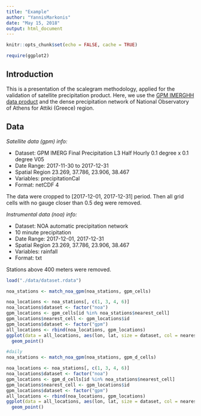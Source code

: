 ```yaml
---
title: "Example"
author: "YannisMarkonis"
date: "May 15, 2018"
output: html_document
---
```


```r
knitr::opts_chunk$set(echo = FALSE, cache = TRUE)
```

```r
require(ggplot2)
```

## Introduction

This is a presentation of the scalegram methodology, applied for the validation of satellite precipitation product. Here, we use the [GPM IMERGHH data product](https://disc.gsfc.nasa.gov/datasets/GPM_3IMERGHH_05/summary) and the dense precipitation network of National Observatory of Athens for Attiki (Greece) region.

## Data

_Satellite data (gpm) info:_

* Dataset: GPM IMERG Final Precipitation L3 Half Hourly 0.1 degree x 0.1 degree V05
* Date Range: 2017-11-30 to 2017-12-31
* Spatial Region 23.269, 37.786, 23.906, 38.467
* Variables: precipitationCal
* Format: netCDF 4

The data were cropped to [2017-12-01, 2017-12-31] period. Then all grid cells with no gauge closer than 0.5 deg were removed.

_Instrumental data (noa) info:_

* Dataset: NOA automatic precipitation network
* 10 minute precipitation 
* Date Range: 2017-12-01, 2017-12-31
* Spatial Region 23.269, 37.786, 23.906, 38.467
* Variables: rainfall
* Format: txt

Stations above 400 meters were removed.

```r
load("./data/dataset.rdata") 

noa_stations <- match_noa_gpm(noa_stations, gpm_cells)

noa_locations <- noa_stations[, c(1, 3, 4, 6)]
noa_locations$dataset <- factor("noa")
gpm_locations <- gpm_cells[id %in% noa_stations$nearest_cell]
gpm_locations$nearest_cell <- gpm_locations$id
gpm_locations$dataset <- factor("gpm")
all_locations <- rbind(noa_locations, gpm_locations)
ggplot(data = all_locations, aes(lon, lat, size = dataset, col = nearest_cell)) +
  geom_point() 

#daily
noa_stations <- match_noa_gpm(noa_stations, gpm_d_cells)

noa_locations <- noa_stations[, c(1, 3, 4, 6)]
noa_locations$dataset <- factor("noa")
gpm_locations <- gpm_d_cells[id %in% noa_stations$nearest_cell]
gpm_locations$nearest_cell <- gpm_locations$id
gpm_locations$dataset <- factor("gpm")
all_locations <- rbind(noa_locations, gpm_locations)
ggplot(data = all_locations, aes(lon, lat, size = dataset, col = nearest_cell)) +
  geom_point() 

```
